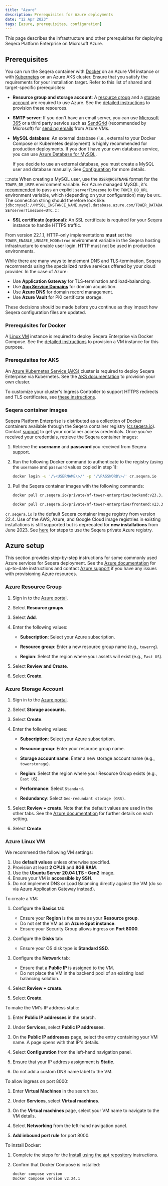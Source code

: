 ```yaml
---
title: "Azure"
description: Prerequisites for Azure deployments
date: "12 Apr 2023"
tags: [azure, prerequisites, configuration]
---
```


This page describes the infrastructure and other prerequisites for deploying Seqera Platform Enterprise on Microsoft Azure.

## Prerequisites

You can run the Seqera container with [Docker](../docker-compose.mdx) on an Azure VM instance or with [Kubernetes](../kubernetes.mdx) on an Azure AKS cluster. Ensure that you satisfy the requirements for your installation target. Refer to this list of shared and target-specific prerequisites:

- **Resource group and storage account**: A [resource group](https://docs.microsoft.com/en-us/azure/azure-resource-manager/management/manage-resource-groups-portal) and a [storage account](https://docs.microsoft.com/en-us/azure/storage/common/storage-account-overview) are required to use Azure. See the [detailed instructions](#azure-setup) to provision these resources.

- **SMTP server**: If you don't have an email server, you can use [Microsoft 365](https://docs.microsoft.com/en-us/exchange/mail-flow-best-practices/how-to-set-up-a-multifunction-device-or-application-to-send-email-using-microsoft-365-or-office-365) or a third party service such as [SendGrid](https://docs.sendgrid.com/for-developers/partners/microsoft-azure-2021) (recommended by Microsoft) for [sending emails](https://docs.microsoft.com/en-us/azure/virtual-network/troubleshoot-outbound-smtp-connectivity#recommended-method-of-sending-email) from Azure VMs.

- **MySQL database**: An external database (i.e., external to your Docker Compose or Kubernetes deployment) is highly recommended for production deployments. If you don't have your own database service, you can use [Azure Database for MySQL](https://docs.microsoft.com/en-us/azure/mysql/quickstart-create-mysql-server-database-using-azure-portal).

  If you decide to use an external database, you must create a MySQL user and database manually. See [Configuration](../configuration/overview.mdx#seqera-and-redis-databases) for more details.

:::note
When creating a MySQL user, use the `USER@HOSTNAME` format for the `TOWER_DB_USER` environment variable. For Azure managed MySQL, it's [recommended](https://docs.microsoft.com/en-us/azure/mysql/connect-java#prepare-a-configuration-file-to-connect-to-azure-database-for-mysql) to pass an explicit `serverTimezone` to the `TOWER_DB_URL` environment variable, which (depending on your configuration) may be `UTC`. The connection string should therefore look like: `jdbc:mysql://MYSQL_INSTANCE_NAME.mysql.database.azure.com/TOWER_DATABASE?serverTimezone=UTC`.
:::

- **SSL certificate (optional)**: An SSL certificate is required for your Seqera instance to handle HTTPS traffic.

From version 22.1.1, HTTP-only implementations **must** set the `TOWER_ENABLE_UNSAFE_MODE=true` environment variable in the Seqera hosting infrastructure to enable user login. HTTP must not be used in production environments.

While there are many ways to implement DNS and TLS-termination, Seqera recommends using the specialized native services offered by your cloud provider. In the case of Azure:

-   Use **Application Gateway** for TLS-termination and load-balancing.
-   Use [**App Service Domains**](https://docs.microsoft.com/en-us/azure/dns/dns-overview) for domain acquisition.
-   Use **Azure DNS** for domain record management.
-   Use **Azure Vault** for PKI certificate storage.

These decisions should be made before you continue as they impact how Seqera configuration files are updated.

<!-- To do: Write section on this. Use Application Gateway. Blurb about why  -->

<!-- ? Where to get from? [Free managed cert through App Service. Can generate own. Can buy from Azure (via GoDaddy). Store in Azure Key Vault](https://docs.microsoft.com/en-us/azure/app-service/configure-ssl-certificate) -->
<!-- ### Option 1: Microsoft-Specific -->
<!-- ? This is? [Application Gateway with TLS](https://docs.microsoft.com/en-us/azure/application-gateway/create-ssl-portal), [Application Gateway DNS](https://docs.microsoft.com/en-us/azure/application-gateway/application-gateway-faq), route traffic via DNS system (Route53/Azure DNS) -->

<!-- App service seems to offer DNS and certs but appears to be a full deployment solution - no need for the VM. -->
<!-- URL xxxxx.azurewebsites.net -> seems to allow custom domains (can buy from Azure) -->

### Prerequisites for Docker

A [Linux VM](https://azure.microsoft.com/en-us/services/virtual-machines/) instance is required to deploy Seqera Enterprise via Docker Compose. See the [detailed instructions](#azure-setup) to provision a VM instance for this purpose.

### Prerequisites for AKS

An [Azure Kubernetes Service (AKS)](https://docs.microsoft.com/en-us/azure/aks/kubernetes-walkthrough-portal) cluster is required to deploy Seqera Enterprise via Kubernetes. See the [AKS documentation](https://learn.microsoft.com/en-us/azure/architecture/aws-professional/eks-to-aks/) to provision your own cluster.

To customize your cluster's Ingress Controller to support HTTPS redirects and TLS certificates, see [these instructions](https://azure.github.io/application-gateway-kubernetes-ingress/).

### Seqera container images

Seqera Platform Enterprise is distributed as a collection of Docker containers available through the Seqera
container registry ([cr.seqera.io](https://cr.seqera.io)). Contact [support](https://support.seqera.io) to get your container access credentials. Once you've received your credentials, retrieve the Seqera container images:

1. Retrieve the **username** and **password** you received from Seqera support.
2. Run the following Docker command to authenticate to the registry (using the `username` and `password` values copied in step 1):

   ```bash
   docker login -u '/\<USERNAME\>/' -p '/\PASSWORD\>/' cr.seqera.io
   ```

3. Pull the Seqera container images with the following commands:

   ```bash
   docker pull cr.seqera.io/private/nf-tower-enterprise/backend:v23.3.0

   docker pull cr.seqera.io/private/nf-tower-enterprise/frontend:v23.3.0
   ```

`cr.seqera.io` is the default Seqera container image registry from version 22.4. Use of the AWS, Azure, and Google Cloud image registries in existing installations is still supported but is deprecated for **new installations** from June 2023. See [here](../advanced-topics/seqera-container-images.mdx) for steps to use the Seqera private Azure registry.

## Azure setup

This section provides step-by-step instructions for some commonly used Azure services for Seqera deployment. See the [Azure documentation](https://docs.microsoft.com/en-us/azure/?product=popular) for up-to-date instructions and contact [Azure support](https://support.microsoft.com/en-us/topic/contact-microsoft-azure-support-2315e669-8b1f-493b-5fb1-d88a8736ffe4) if you have any issues with provisioning Azure resources.

### Azure Resource Group

1. Sign in to the [Azure portal](https://portal.azure.com).

2. Select **Resource groups**.

3. Select **Add**.

4. Enter the following values:

   - **Subscription**: Select your Azure subscription.

   - **Resource group**: Enter a new resource group name (e.g., `towerrg`).

   - **Region**: Select the region where your assets will exist (e.g., `East US`).

5. Select **Review and Create**.

6. Select **Create**.

### Azure Storage Account

1. Sign in to the [Azure portal](https://portal.azure.com).

2. Select **Storage accounts**.

3. Select **Create**.

4. Enter the following values:

   - **Subscription**: Select your Azure subscription.

   - **Resource group**: Enter your resource group name.

   - **Storage account name**: Enter a new storage account name (e.g., `towerstorage`).

   - **Region**: Select the region where your Resource Group exists (e.g., `East US`).

   - **Performance**: Select `Standard`.

   - **Redundancy**: Select `Geo-redundant storage (GRS)`.

5. Select **Review + create**. Note that the default values are used in the other tabs. See the [Azure documentation](https://docs.microsoft.com/en-ca/azure/storage/common/storage-account-create?tabs=azure-portal#create-a-storage-account-1) for further details on each setting.

6. Select **Create**.

### Azure Linux VM

We recommend the following VM settings:

1. Use **default values** unless otherwise specified.
2. Provision at least **2 CPUS** and **8GB RAM**.
3. Use the **Ubuntu Server 20.04 LTS - Gen2** image.
4. Ensure your VM is **accessible by SSH**.
5. Do not implement DNS or Load Balancing directly against the VM (do so via Azure Application Gateway instead).

To create a VM:

1. Configure the **Basics** tab:

   - Ensure your **Region** is the same as your **Resource group**.
   - Do not set the VM as an **Azure Spot instance**.
   - Ensure your Security Group allows ingress on **Port 8000**.

2. Configure the **Disks** tab:

   - Ensure your OS disk type is **Standard SSD**.

3. Configure the **Network** tab:

   - Ensure that a **Public IP** is assigned to the VM.
   - Do not place the VM in the backend pool of an existing load balancing solution.

4. Select **Review + create**.

5. Select **Create**.

To make the VM's IP address static:

1. Enter **Public IP addresses** in the search.

2. Under **Services**, select **Public IP addresses**.

3. On the **Public IP addresses** page, select the entry containing your VM name. A page opens with that IP's details.

4. Select **Configuration** from the left-hand navigation panel.

5. Ensure that your IP address assignment is **Static**.

6. Do not add a custom DNS name label to the VM.

To allow ingress on port 8000:

1. Enter **Virtual Machines** in the search bar.

2. Under **Services**, select **Virtual machines**.

3. On the **Virtual machines** page, select your VM name to navigate to the VM details.

4. Select **Networking** from the left-hand navigation panel.

5. **Add inbound port rule** for port 8000.

To install Docker:

1.  Complete the steps for the [Install using the apt repository][docker] instructions.
2.  Confirm that Docker Compose is installed:

    ```bash
    docker compose version
    Docker Compose version v2.24.1
    ```

[docker]: https://docs.docker.com/engine/install/ubuntu/#install-using-the-repository
